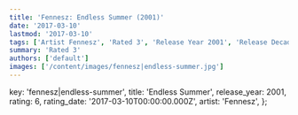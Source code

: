```yaml
---
title: 'Fennesz: Endless Summer (2001)'
date: '2017-03-10'
lastmod: '2017-03-10'
tags: ['Artist Fennesz', 'Rated 3', 'Release Year 2001', 'Release Decade 2000']
summary: 'Rated 3'
authors: ['default']
images: ['/content/images/fennesz|endless-summer.jpg']
---
```


  key: 'fennesz|endless-summer',
  title: 'Endless Summer',
  release_year: 2001,
  rating: 6,
  rating_date: '2017-03-10T00:00:00.000Z',
  artist: 'Fennesz',
};

<MusicRating data={data} />
